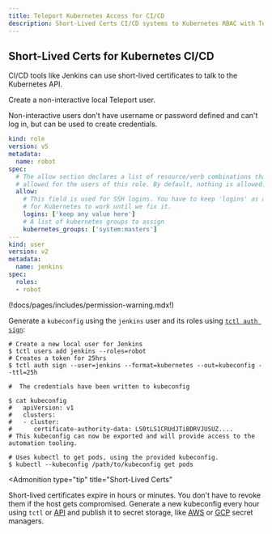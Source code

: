```yaml
---
title: Teleport Kubernetes Access for CI/CD
description: Short-Lived Certs CI/CD systems to Kubernetes RBAC with Teleport.
---
```


## Short-Lived Certs for Kubernetes CI/CD

CI/CD tools like Jenkins can use short-lived certificates to talk to the Kubernetes API.

Create a non-interactive local Teleport user. 

Non-interactive users don't have username or password defined and can't log in, but can be used
to create credentials.

```yaml
kind: role
version: v5
metadata:
  name: robot
spec:
  # The allow section declares a list of resource/verb combinations that are
  # allowed for the users of this role. By default, nothing is allowed.
  allow:
    # This field is used for SSH logins. You have to keep 'logins' as a non-empty random value
    # for Kubernetes to work until we fix it.
    logins: ['keep any value here']
    # A list of kubernetes groups to assign
    kubernetes_groups: ['system:masters']
---
kind: user
version: v2
metadata:
  name: jenkins
spec:
  roles:
  - robot
```

(!docs/pages/includes/permission-warning.mdx!)

Generate a `kubeconfig` using the `jenkins` user and its roles using [`tctl auth sign`](../../setup/reference/cli.mdx#tctl-auth-sign):

```code
# Create a new local user for Jenkins
$ tctl users add jenkins --roles=robot
# Creates a token for 25hrs
$ tctl auth sign --user=jenkins --format=kubernetes --out=kubeconfig --ttl=25h

#  The credentials have been written to kubeconfig

$ cat kubeconfig
#   apiVersion: v1
#   clusters:
#   - cluster:
#      certificate-authority-data: LS0tLS1CRUdJTiBDRVJUSUZ....
# This kubeconfig can now be exported and will provide access to the automation tooling.

# Uses kubectl to get pods, using the provided kubeconfig.
$ kubectl --kubeconfig /path/to/kubeconfig get pods
```

<Admonition
  type="tip"
  title="Short-Lived Certs"
>
  Short-lived certificates expire in hours or minutes. You don't have to revoke them if the host gets compromised.
  Generate a new kubeconfig every hour using `tctl` or [API](../../api/introduction.mdx)
  and publish it to secret storage, like [AWS](https://aws.amazon.com/secrets-manager/) or
  [GCP](https://cloud.google.com/secret-manager) secret managers.
</Admonition>

